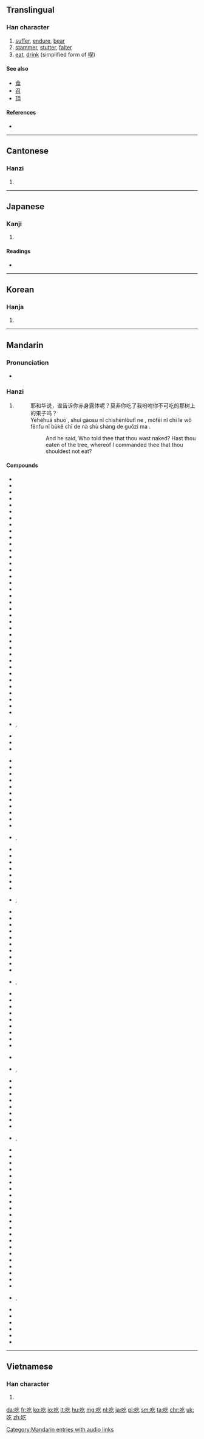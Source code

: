 {{also|喫}}
==Translingual==

===Han character===
{{Han char|rn=30|rad=口|as=03|sn=6|four=6801<sub>7</sub>|canj=口人弓 (RON)|ids=⿰[[口]][[乞]]}}

# [[suffer]], [[endure]], [[bear]]
# [[stammer]], [[stutter]], [[falter]]
# [[eat]], [[drink]] (simplified form of [[喫]])

====See also====
* [[食]]
* [[召]]
* [[頂]]

====References====
* {{Han ref|kx=0174.170|dkj=03280|dj=0387.100|hdz=10579.050|uh=5403|ud=21507|bh=A659|bd=42585}}

----

==Cantonese==

===Hanzi===
{{yue-hanzi|jyut=hek3|y=hek3}}

# {{defn|lang=yue|sort=口03}}

----

==Japanese==

===Kanji===
{{ja-kanji|grade=|rs=口03}}

# {{defn|lang=ja|sort=口03}}

====Readings====
* {{ja-readings|on=[[きつ]] (kitsu), [[こち]] (kochi)|kun=[[どもる]] (domoru)}}

----

==Korean==

===Hanja===
{{ko-hanja|hangeul=흘|rv=heul|mr=hŭl}}

# {{defn|lang=ko|sort=口03}}

----

==Mandarin==
{{stroke order}}

===Pronunciation===
* {{audio|zh-chī.ogg|audio}}

===Hanzi===
{{cmn-hanzi|pin=[[chī]] ([[chi1]])|wg=ch'ih<sup>1</sup>}}

# {{defn|lang=cmn|sort=口03}}
#: 耶和华说，谁告诉你赤身露体呢？莫非你吃了我吩咐你不可吃的那树上的果子吗？
#: Yēhéhuá shuō , shuí gàosu nǐ chìshēnlòutǐ ne , mòfēi nǐ chī le wǒ fēnfu nǐ bùkĕ chī de nà shù shàng de guǒzi ma .
#:: And he said, Who told thee that thou wast naked? Hast thou eaten of the tree, whereof I commanded thee that thou shouldest not eat?

====Compounds====
{{top3}}
* {{l|cmn|吃白饭}}
* {{l|cmn|吃白眼}}
* {{l|cmn|吃败仗}}
* {{l|cmn|吃饱}}
* {{l|cmn|吃饱了撑的}}
* {{l|cmn|吃闭门羹}}
* {{l|cmn|吃不到}}
* {{l|cmn|吃不得}}
* {{l|cmn|吃不动}}
* {{l|cmn|吃不惯}}
* {{l|cmn|吃不好}}
* {{l|cmn|吃不开}}
* {{l|cmn|吃不来}}
* {{l|cmn|吃不了，兜着走}}
* {{l|cmn|吃不了}}
* {{l|cmn|吃不起}}
* {{l|cmn|吃不上}}
* {{l|cmn|吃不透}}
* {{l|cmn|吃不下}}
* {{l|cmn|吃不消|tr=chībuxiāo}}
* {{l|cmn|吃不住}}
* {{l|cmn|吃不准}}
* {{l|cmn|吃茶}}
* {{l|cmn|吃吃喝喝}}
* {{l|cmn|吃醋|tr=chīcù}}
* {{l|cmn|吃大锅饭}}
* {{l|cmn|吃刀}}
* {{l|cmn|吃得开}}
* {{l|cmn|吃得苦中苦，方为人上人}}
* {{l|cmn|吃得来}}
* {{l|cmn|吃得了}}
* {{l|cmn|吃得下}}
* {{l|cmn|吃得消}}
* {{l|cmn|吃得住}}
* {{l|cmn|吃掉}}
* {{l|cmn|吃定心丸}}
* {{l|cmn|吃豆腐|tr=chī dòufu}}
* {{l|cmn|吃独食}}, {{l|cmn|吃独食儿}}
* {{l|cmn|吃儿}}
* {{l|cmn|吃耳光}}
* {{l|cmn|吃饭|tr=chīfàn}}
{{mid3}}
* {{l|cmn|吃干醋}}
* {{l|cmn|吃干饭}}
* {{l|cmn|吃功夫}}
* {{l|cmn|吃官司}}
* {{l|cmn|吃管子}}
* {{l|cmn|吃惯}}
* {{l|cmn|吃好}}
* {{l|cmn|吃喝儿}}
* {{l|cmn|吃喝嫖赌}}
* {{l|cmn|吃喝玩乐|tr=chīhēwánlè}}
* {{l|cmn|吃黑枣儿}}
* {{l|cmn|吃后悔药}}, {{l|cmn|吃后悔药儿}}
* {{l|cmn|吃花酒}}
* {{l|cmn|吃皇粮}}
* {{l|cmn|吃回扣}}
* {{l|cmn|吃回头草}}
* {{l|cmn|吃荤}}
* {{l|cmn|吃货}}
* {{l|cmn|吃紧}}
* {{l|cmn|吃劲}}, {{l|cmn|吃劲儿}}
* {{l|cmn|吃惊|tr=chījīng}}
* {{l|cmn|吃酒}}
* {{l|cmn|吃开口饭}}
* {{l|cmn|吃糠咽菜}}
* {{l|cmn|吃客}}
* {{l|cmn|吃空额}}
* {{l|cmn|吃苦|tr=chīkǔ}}
* {{l|cmn|吃苦头}}
* {{l|cmn|吃亏|tr=chīkuī}}
* {{l|cmn|吃劳保}}
* {{l|cmn|吃老本}}, {{l|cmn|吃老本儿}}
* {{l|cmn|吃累}}
* {{l|cmn|吃里爬外}}
* {{l|cmn|吃力|tr=chīlì}}
* {{l|cmn|吃零食}}
* {{l|cmn|吃零嘴}}
* {{l|cmn|吃码头}}
* {{l|cmn|吃闷亏}}
* {{l|cmn|吃腻}}
* {{l|cmn|吃偏饭}}
{{mid3}}
* {{l|cmn|吃枪药}}
* {{l|cmn|吃枪子}}, {{l|cmn|吃枪子儿}}
* {{l|cmn|吃青}}
* {{l|cmn|吃青春饭}}
* {{l|cmn|吃请}}
* {{l|cmn|吃人家的嘴软，拿人家的手短}}
* {{l|cmn|吃软不吃硬}}
* {{l|cmn|吃软饭}}
* {{l|cmn|吃伤}}
* {{l|cmn|吃商品粮}}
* {{l|cmn|吃食}}, {{l|cmn|吃食儿}}
* {{l|cmn|吃食堂}}
* {{l|cmn|吃水}}
* {{l|cmn|吃水不忘掘井人}}
* {{l|cmn|吃素}}
* {{l|cmn|吃透}}
* {{l|cmn|吃席}}
* {{l|cmn|吃喜酒}}
* {{l|cmn|吃闲饭}}
* {{l|cmn|吃现成饭}}
* {{l|cmn|吃相}}
* {{l|cmn|吃香|tr=chīxiāng}}
* {{l|cmn|吃小亏，占大便宜}}
* {{l|cmn|吃小灶}}
* {{l|cmn|吃心}}
* {{l|cmn|吃鸭蛋}}
* {{l|cmn|吃哑巴亏}}
* {{l|cmn|吃一惊|tr=chī yī jīng}}
* {{l|cmn|吃一堑，长一智}}
* {{l|cmn|吃赃}}
* {{l|cmn|吃斋}}
* {{l|cmn|吃着碗里，望着锅里}}
* {{l|cmn|吃重}}
* {{l|cmn|吃主}}, {{l|cmn|吃主儿}}
* {{l|cmn|吃住}}
* {{l|cmn|吃准}}
* {{l|cmn|吃租}}
* {{l|cmn|吃嘴}}
* {{l|cmn|吃罪}}
* {{l|cmn|街头小吃|tr=jiētóu xiǎochī||street food}}
{{bottom}}

[[Category:Mandarin entries with audio links]]

----

==Vietnamese==

===Han character===
{{vi-hantu|[[cật]], [[khật]], [[hấc]], [[hất]], [[hớt]], [[ngát]], [[ngặt]], [[ngật]], [[ực]]|rs=口03}}

# {{defn|lang=vi|sort=口03}}

[[da:吃]]
[[fr:吃]]
[[ko:吃]]
[[io:吃]]
[[lt:吃]]
[[hu:吃]]
[[mg:吃]]
[[nl:吃]]
[[ja:吃]]
[[pl:吃]]
[[sm:吃]]
[[ta:吃]]
[[chr:吃]]
[[uk:吃]]
[[zh:吃]]